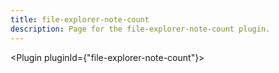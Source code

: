 ---
title: file-explorer-note-count
description: Page for the file-explorer-note-count plugin.
---


<Plugin pluginId={"file-explorer-note-count"}></Plugin>